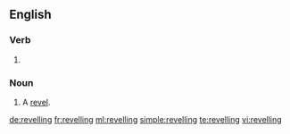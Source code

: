 ==English==

===Verb===
{{head|en}}

# {{present participle of|revel|lang=en}}

===Noun===
{{en-noun}}

# A [[revel]].

[[de:revelling]]
[[fr:revelling]]
[[ml:revelling]]
[[simple:revelling]]
[[te:revelling]]
[[vi:revelling]]